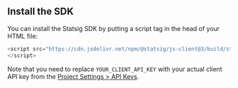 
## Install the SDK

You can install the Statsig SDK by putting a script tag in the head of your HTML file:

```js
<script src="https://cdn.jsdelivr.net/npm/@statsig/js-client@3/build/statsig-js-client+session-replay+web-analytics.min.js?apikey=YOUR_CLIENT_API_KEY">
</script>
```

Note that you need to replace `YOUR_CLIENT_API_KEY` with your actual client API key from the [Project Settings > API Keys](https://console.statsig.com/api_keys).
